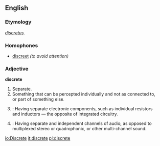 ==English==

===Etymology===
{{L.}} ''[[discretus]]''.

===Homophones===
*[[discreet]] ''(to avoid attention)''

===Adjective===
'''discrete'''
# Separate.
# Something that can be percepted individually and not as connected to, or part of something else.
# {{tag|electrical engineering}}: Having separate electronic components, such as individual resistors and inductors — the opposite of integrated circuitry.
# {{tag|audio engineering}}: Having separate and independent channels of audio, as opposed to multiplexed stereo or quadrophonic, or other multi-channel sound.
<!--move to [[discrete set]] # {{mathematics}}: a discrete set is a countable or countably infinite, with a cardinality less than or equal to aleph 0. (Including integers.) Mathematical study of discrete sets is the area of inquiry for discrete mathematics, but also important for combinatorics, probability theory and statistical theory.-->
<!--move to [[discrete space]] # {{mathematics}}: a discrete space is a topological space in which all sets are open.-->

[[io:Discrete]]
[[it:discrete]]
[[pl:discrete]]